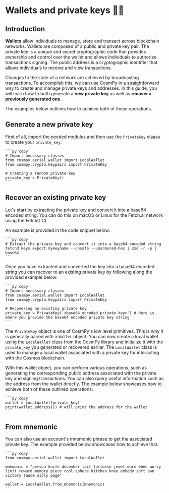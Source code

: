 # Wallets and private keys 💸🔐

## Introduction

**Wallets** allow individuals to manage, store and transact across blockchain networks. Wallets are composed of a public and private key pair. The private key is a unique and secret cryptographic code that provides ownership and control over the wallet and allows individuals to authorize transactions signing. The public address is a cryptographic identifier that allows individuals to receive and view transactions.

Changes to the state of a network are achieved by broadcasting transactions. To accomplish this, we can use CosmPy in a straightforward way to create and manage private keys and addresses. In this guide, you will learn how to both generate a **new private key** as well as **recover a previously generated one**.

The examples below outlines how to achieve both of these operations.

## Generate a new private key

First of all, import the needed modules and then use the `PrivateKey` claass to create your `private_key`:

    ```py copy
    # Import necessary classes
    from cosmpy.aerial.wallet import LocalWallet
    from cosmpy.crypto.keypairs import PrivateKey

    # Creating a random private key
    private_key = PrivateKey()
    ```

## Recover an existing private key

Let's start by extracting the private key and convert it into a base64 encoded string. You can do this on macOS or Linux for the Fetch.ai network using the FetchD CL.

An example is provided in the code snippet below:

    ```py copy
    # Extract the private key and convert it into a base64 encoded string
    fetchd keys export mykeyname --unsafe --unarmored-hex | xxd -r -p | base64
    ```

Once you have extracted and converted the key into a base64 encoded string you can recover to an existing private key by following along the provided example below:

    ```py copy
    # Import necessary classes
    from cosmpy.aerial.wallet import LocalWallet
    from cosmpy.crypto.keypairs import PrivateKey

    # Recovering an existing private key
    private_key = PrivateKey('<base64 encoded private key>') # Here is where you provide the base64 encoded private key string
    ```

The `PrivateKey` object is one of CosmPy's low level primitives. This is why it is generally paired with a `Wallet` object. You can now create a local wallet using the `LocalWallet` class from the CosmPy library and initialize it with the `private_key` you generated or recovered earlier. The `LocalWallet` class is used to manage a local wallet associated with a private key for interacting with the Cosmos blockchain.

With this wallet object, you can perform various operations, such as generating the corresponding public address associated with the private key and signing transactions. You can also query useful information such as the address from the wallet directly. The example below showcases how to achieve both of these outlined operations:

    ```py copy
    wallet = LocalWallet(private_key)
    print(wallet.address()) # will print the address for the wallet
    ```

## From mnemonic

You can also use an account's mnemonic phrase to get the associated private key. The example provided below showcases how to achieve that:

    ```py copy
    from cosmpy.aerial.wallet import LocalWallet

    mnemonic = "person knife december tail tortoise jewel warm when worry limit reward memory piece cool sphere kitchen knee embody soft own victory sauce silly page"

    wallet = LocalWallet.from_mnemonic(mnemonic)
    ```
